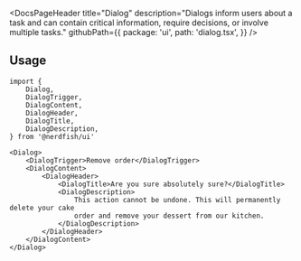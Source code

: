 <DocsPageHeader
	title="Dialog"
	description="Dialogs inform users about a task and can contain critical information, require decisions, or involve multiple tasks."
	githubPath={{
		package: 'ui',
		path: 'dialog.tsx',
	}}
/>

<ComponentExample src="/src/app/docs/components/dialog/example.tsx">
	<DialogExample />
</ComponentExample>

## Usage

```tsx
import {
	Dialog,
	DialogTrigger,
	DialogContent,
	DialogHeader,
	DialogTitle,
	DialogDescription,
} from '@nerdfish/ui'
```

```tsx
<Dialog>
	<DialogTrigger>Remove order</DialogTrigger>
	<DialogContent>
		<DialogHeader>
			<DialogTitle>Are you sure absolutely sure?</DialogTitle>
			<DialogDescription>
				This action cannot be undone. This will permanently delete your cake
				order and remove your dessert from our kitchen.
			</DialogDescription>
		</DialogHeader>
	</DialogContent>
</Dialog>
```
